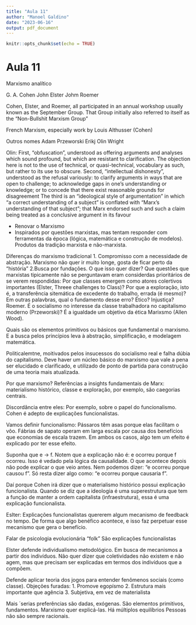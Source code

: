 ```yaml
---
title: "Aula 11"
author: "Manoel Galdino"
date: "2023-06-16"
output: pdf_document
---
```


```r
knitr::opts_chunk$set(echo = TRUE)
```

# Aula 11
Marxismo analítico

G. A. Cohen
John Elster
Johm Roemer

Cohen, Elster, and Roemer, all participated in an annual workshop usually known as the September Group. That Group initially also referred to itself as the “Non-Bullshit Marxism Group”

French Marxism, especially work by Louis Althusser (Cohen)

Outros nomes
Adam Przeworski
Erikj Olin Wright

Olin:
 First, “obfuscation”, understood as offering arguments and analyses which sound profound, but which are resistant to clarification. The objection here is not to the use of technical, or quasi-technical, vocabulary as such, but rather to its use to obscure. Second, “intellectual dishonesty”, understood as the refusal variously: to clarify arguments in ways that are open to challenge; to acknowledge gaps in one’s understanding or knowledge; or to concede that there exist reasonable grounds for disagreement
 The third is an “ideological style of argumentation” in which “a correct understanding of a subject” is conflated with “Marx’s understanding of that subject”; that Marx endorsed such and such a claim being treated as a conclusive argument in its favour
 
 

- Renovar o Marxismo
- Inspirados por questões marxistas, mas tentam responder com ferramentas da época (lógica, matemática e construção de modelos).
Produtos da tradição marxista e não-marxista.

Diferenças do marxismo tradicional
1. Compromisso com a necessidade de abstração. Marxismo não quer ir muito longe, gosta de ficar perto da "história"
2.Busca por fundações. O que isso quer dizer? Que questões que marxistas tipicamente não se perguntavam eram considerdas prioritários de se verem respondidas: Por que classes emergem como atores colertivos importantes (Elster, Threee challenges to Class)? Por que a exploração, isto é, a transferência sitemática de excedente do trabalho, errada (é mesmo)? Em outras palavbras, qual o fundamento desse erro? Ético? Injustiça? Roemer. É o socialismo no interesse da classe trabalhadora no capitalismo moderno (Przeworski)? É a igualdade um objetivo da ética Marixsmo (Allen Wood).

Quais são os elementos primitivos ou básicos que fundamental o marxismo. E a busca pelos princípios leva à abstração, simplificação, e modelagem matemática.

Politicalemtne, moitivados pelos insucessos do socialismo real e falha dúbia do capitalismo.
Deve haver um núcleo básico do marxismo que vale a pena ser elucidado e clarificado, e utilizado de ponto de partida para construção de uma teoria mais atualizada.

Por que marxismo? Referências a insights fundamentais de Marx: materialismo histórico, classe e exploração, por exemplo, são caegorias centrais.

Discordância entre eles:
Por exemplo, sobre o papel do funcionalismo. Cohen é adepto de explicações funcionalistas.

Vamos definir funcionalismo:
Pássaros têm asas porque elas facilitam o vôo. Fábrias de sapato operam em larga escala por causa dos benefícios que economias de escala trazem.
Em ambos os casos, algo tem um efeito é explicado por ter esse efeito.

Suponha que e -> f.
Notem que a explicação não é: e ocorreu porque f ocorreu. Isso é vedado pela lógica da causalidade. O que acontece depois não pode explicar o que veio antes. Nem podemos dizer: "e ocorreu porque causou f". Só resta dizer algo como:
"e ocorreu porque causaria f".

Daí porque Cohen irá dizer que o materialismo histórico possui explicação funcionalista.
Quando se diz que a ideologia é uma superestrutura que tem a função de manter a ordem capitalista (infraestrutura), essa é uma explicação funcionalista.

Eslter: Explicações funcionalistas quererem algum mecanismo de feedback no tempo. De forma que algo benéfico acontece, e isso faz perpetuar esse mecanismo que gera o benefício.

Falar de psicologia evolucionária "folk"
São explicações funcionalistas

Elster defende individualismo metodológico. Em busca de mecanismos a partir dos indivíduos.
Não quer dizer que coletividades não existem e não agem, mas que precisam ser explicadas em termos dos indivíduos que a compõem.

Defende aplicar teoria dos jogos para entender fenômenos sociais (como classe).
Objeções furadas:
1. Promove egopísmo
2. Estrutura mais importante que agência
3.  Subjetiva, em vez de materialista

Mais ´serias
preferências são dadas, exógenas. São elementos primitivos, fundamentos. Marxismo quer explicá-las.
Há múltiplos equilíbrios
Pessoas não são sempre racionais.
